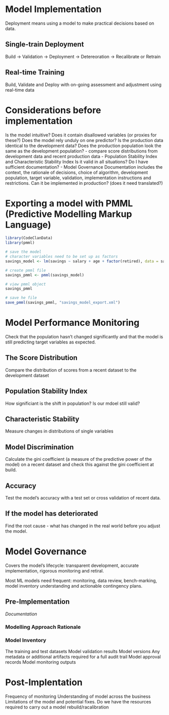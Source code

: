 
# Model Implementation

Deployment means using a model to make practical decisions based on data.

## Single-train Deployment

Build -> Validation -> Deployment -> Detereoration -> Recalibrate or Retrain

## Real-time Training

Build, Validate and Deploy with on-going assessment and adjustment using real-time data

# Considerations before implementation

Is the model intuitive?
Does it contain disallowed variables (or proxies for these?)
Does the model rely unduly on one predictor?
Is the production data identical to the development data?
Does the production population look the same as the development population?
   - compare score distributions from development data and recent production data
   - Population Stability Index and Characteristic Stability Index
Is it valid in all situations?
Do I have sufficient documentation?
  - Model Governance Documentation includes the context, the rationale of decisions, choice of algorithm, development population, target variable, validation, implementation instructions and restrictions.
Can it be implemented in production? (does it need translated?)

# Exporting a model with PMML (Predictive Modelling Markup Language)
```r
library(CodeClanData)
library(pmml)

# save the model
# character variables need to be set up as factors
savings_model <- lm(savings ~ salary + age + factor(retired), data = savings_train)

# create pmml file
savings_pmml <- pmml(savings_model)

# view pmml object
savings_pmml

# save he file
save_pmml(savings_pmml, "savings_model_export.xml")
```

# Model Performance Monitoring

Check that the population hasn't changed significantly and that the model is still predicting target variables as expected.

## The Score Distribution
Compare the distribution of scores from a recent dataset to the development dataset

## Population Stability Index
How significiant is the shift in population? Is our mdoel still valid?

## Characteristic Stability
Measure changes in distributions of single variables

## Model Discrimination
Calculate the gini coefficient (a measure of the predictive power of the model) on a recent dataset and check this against the gini coefficient at build.

## Accuracy
Test the model's accuracy with a test set or cross validation of recent data.

## If the model has deteriorated
Find the root cause - what has changed in the real world before you adjust the model.

# Model Governance

Covers the model's lifecycle: transparent development, accurate implementation, rigorous monitoring and retiral.

Most ML models need frequent: monitoring, data review, bench-marking, model inventory understanding and actionable contingency plans.

## Pre-Implementation
*Documentation*

### Modelling Approach Rationale

### Model Inventory

The training and test datasets
Model validation results
Model versions
Any metadata or additional artifacts required for a full audit trail
Model approval records
Model monitoring outputs

# Post-Implentation

Frequency of monitoring
Understanding of model across the business
Limitations of the model and potential fixes.
Do we have the resources required to carry out a model rebuild/racalibration